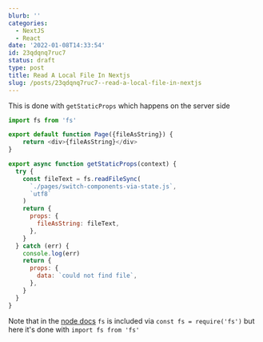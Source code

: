 ```yaml
---
blurb: ''
categories:
  - NextJS
  - React
date: '2022-01-08T14:33:54'
id: 23qdqnq7ruc7
status: draft
type: post
title: Read A Local File In Nextjs
slug: /posts/23qdqnq7ruc7--read-a-local-file-in-nextjs
---
```


This is done with `getStaticProps` which happens on the server side



```javascript
import fs from 'fs'

export default function Page({fileAsString}) {
    return <div>{fileAsString}</div>
}

export async function getStaticProps(context) {
  try {
    const fileText = fs.readFileSync(
      `./pages/switch-components-via-state.js`,
      `utf8`
    )
    return {
      props: {
        fileAsString: fileText,
      },
    }
  } catch (err) {
    console.log(err)
    return {
      props: {
        data: `could not find file`,
      },
    }
  }
}
```

Note that in the [node docs](https://nodejs.dev/learn/reading-files-with-nodejs) `fs` is included via `const fs = require('fs')` but here it's done with `import fs from 'fs'`


